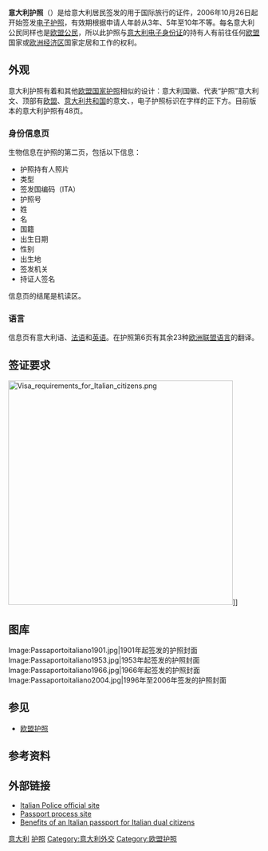 {{Infobox Identity document
| document_name       = 意大利护照
| image               = Passaportoitaliano2006.jpg
| image_caption       = 意大利电子护照封面
| image2              = <!-- 檔案不存在 Itpassportbiodata.jpg ，可從英文維基百科取得 -->
| image_caption2      = 意大利电子护照生物信息页
| date_first_issued   = 2006年10月26日（初版电子护照）<br />2010年5月20日（现行版本）
| using_jurisdiction  = {{flag|Italy}}
| document_type       = [[护照|护照]]
| purpose             = 身份识别
| eligibility         = [[意大利公民|意大利公民]]
| expiration          = 10年（18岁以上成人）<br />5年（3-17岁）<br />3年（3岁以下儿童）<ref>{{cite web |url=http://www.poliziadistato.it/articolo/view/191/ |title=Passaporto per i minori |publisher=Poliziadistato.it |date= |accessdate=2014-03-10 |archive-date=2019-05-20 |archive-url=https://web.archive.org/web/20190520064820/https://www.poliziadistato.it/articolo/view/191/ |dead-url=no }}</ref>
| cost = € 116
 }}

<!-- 檔案不存在 [[Image:Italian_Bio_Passport2.jpg|thumb]] issued in 2006]] ，可從英文維基百科取得 -->
'''意大利护照'''（{{lang-it|Passaporto Italiano}}）是给意大利居民签发的用于国际旅行的证件，2006年10月26日起开始签发[[电子护照|电子护照]]，有效期根据申请人年龄从3年、5年至10年不等。每名意大利公民同样也是[[欧盟公民|欧盟公民]]，所以此护照与[[意大利电子身份证|意大利电子身份证]]的持有人有前往任何[[欧盟|欧盟]]国家或[[欧洲经济区|欧洲经济区]]国家定居和工作的权利。

== 外观 ==
意大利护照有着和其他[[欧盟国家护照|欧盟国家护照]]相似的设计：意大利国徽、代表“护照”意大利文{{lang|it|Passaporto}}、顶部有[[欧盟|欧盟]]、[[意大利共和国|意大利共和国]]的意文{{lang|it|Unione Europa}}、{{lang|it|Repubblica Italiana}}，电子护照标识在{{lang|it|Passaporto}}字样的正下方。目前版本的意大利护照有48页。

=== 身份信息页 ===
生物信息在护照的第二页，包括以下信息：
* 护照持有人照片
* 类型
* 签发国编码（ITA）
* 护照号
* 姓
* 名
* 国籍
* 出生日期
* 性别
* 出生地
* 签发机关
* 持证人签名

信息页的结尾是机读区。

=== 语言 ===
信息页有意大利语、[[法语|法语]]和[[英语|英语]]。在护照第6页有其余23种[[欧洲联盟语言|欧洲联盟语言]]的翻译。

==签证要求==
{{Main|意大利公民签证要求}}
[[File:Visa_requirements_for_Italian_citizens.png|450px]]{{legend|#FDC421|意大利}}{{legend|#042E9B|EEA自由旅行区}}{{legend|#22B14C|免签证}}{{legend|#e61dc7|落地签}}{{legend|#00f0ff|电子签证}}{{legend|#ec6060|落地签（或需网上登记）}}{{legend|#A8ACAB|须预办签证}}]]

==图库==
<gallery>
Image:Passaportoitaliano1901.jpg|1901年起签发的护照封面
Image:Passaportoitaliano1953.jpg|1953年起签发的护照封面
Image:Passaportoitaliano1966.jpg|1966年起签发的护照封面
Image:Passaportoitaliano2004.jpg|1996年至2006年签发的护照封面
</gallery>

==参见==
{{Portal box|意大利|国际关系}}
*[[欧盟护照|欧盟护照]]

==参考资料==
{{reflist}}

==外部链接==
{{Commons category|Passports of Italy}}
*[https://web.archive.org/web/20070715003854/http://poliziastato.it/pds/cittadino/passaporto/passapor.htm Italian Police official site]
*[https://web.archive.org/web/20190519193427/http://www.italiancitizenship.co.uk/ Passport process site]
*[https://web.archive.org/web/20150922074307/http://www.getitaliancitizenship.com/why-dual-citizenship.html Benefits of an Italian passport for Italian dual citizens]

{{Passports}}

[[Category:各国护照|意大利]]
[[Category:意大利政府|护照]]
[[Category:意大利外交|Category:意大利外交]]
[[Category:欧盟护照|Category:欧盟护照]]